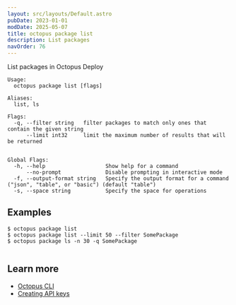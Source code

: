 ```yaml
---
layout: src/layouts/Default.astro
pubDate: 2023-01-01
modDate: 2025-05-07
title: octopus package list
description: List packages
navOrder: 76
---
```


List packages in Octopus Deploy

```
Usage:
  octopus package list [flags]

Aliases:
  list, ls

Flags:
  -q, --filter string   filter packages to match only ones that contain the given string
      --limit int32     limit the maximum number of results that will be returned


Global Flags:
  -h, --help                   Show help for a command
      --no-prompt              Disable prompting in interactive mode
  -f, --output-format string   Specify the output format for a command ("json", "table", or "basic") (default "table")
  -s, --space string           Specify the space for operations

```

## Examples

<SamplesInstance />

```
$ octopus package list
$ octopus package list --limit 50 --filter SomePackage
$ octopus package ls -n 30 -q SomePackage


```

## Learn more

- [Octopus CLI](/docs/octopus-rest-api/cli)
- [Creating API keys](/docs/octopus-rest-api/how-to-create-an-api-key)